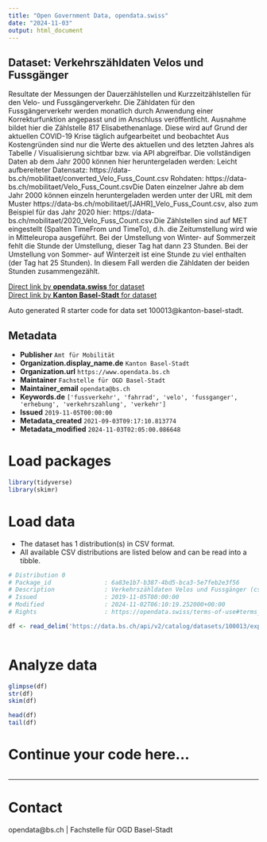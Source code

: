 ```yaml
---
title: "Open Government Data, opendata.swiss"
date: "2024-11-03"
output: html_document
---
```


## Dataset: Verkehrszähldaten Velos und Fussgänger

Resultate der Messungen der Dauerzählstellen und Kurzzeitzählstellen für den Velo- und Fussgängerverkehr. Die Zähldaten für den Fussgängerverkehr werden monatlich durch Anwendung einer Korrekturfunktion angepasst und im Anschluss veröffentlicht. Ausnahme bildet hier die Zählstelle 817 Elisabethenanlage. Diese wird auf Grund der aktuellen COVID-19 Krise täglich aufgearbeitet und beobachtet Aus Kostengründen sind nur die Werte des aktuellen und des letzten Jahres als Tabelle / Visualisierung sichtbar bzw. via API abgreifbar. Die vollständigen Daten ab dem Jahr 2000 können hier heruntergeladen werden: Leicht aufbereiteter Datensatz: https://data-bs.ch/mobilitaet/converted_Velo_Fuss_Count.csv Rohdaten: https://data-bs.ch/mobilitaet/Velo_Fuss_Count.csvDie Daten einzelner Jahre ab dem Jahr 2000 können einzeln heruntergeladen werden unter der URL mit dem Muster https://data-bs.ch/mobilitaet/[JAHR]_Velo_Fuss_Count.csv, also zum Beispiel für das Jahr 2020 hier: https://data-bs.ch/mobilitaet/2020_Velo_Fuss_Count.csv.Die Zählstellen sind auf MET eingestellt (Spalten TimeFrom und TimeTo), d.h. die Zeitumstellung wird wie in Mitteleuropa ausgeführt. Bei der Umstellung von Winter- auf Sommerzeit fehlt die Stunde der Umstellung, dieser Tag hat dann 23 Stunden. Bei der Umstellung von Sommer- auf Winterzeit ist eine Stunde zu viel enthalten (der Tag hat 25 Stunden). In diesem Fall werden die Zähldaten der beiden Stunden zusammengezählt. 

[Direct link by **opendata.swiss** for dataset](https://opendata.swiss/de/dataset/verkehrszahldaten-velos-und-fussganger)<br>
[Direct link by **Kanton Basel-Stadt** for dataset](https://data.bs.ch/explore/dataset/100013/)

Auto generated R starter code for data set 100013@kanton-basel-stadt.

## Metadata

- **Publisher** `Amt für Mobilität`
- **Organization.display_name.de** `Kanton Basel-Stadt`
- **Organization.url** `https://www.opendata.bs.ch`
- **Maintainer** `Fachstelle für OGD Basel-Stadt`
- **Maintainer_email** `opendata@bs.ch`
- **Keywords.de** `['fussverkehr', 'fahrrad', 'velo', 'fussganger', 'erhebung', 'verkehrszahlung', 'verkehr']`
- **Issued** `2019-11-05T00:00:00`
- **Metadata_created** `2021-09-03T09:17:10.813774`
- **Metadata_modified** `2024-11-03T02:05:00.086648`


# Load packages

```r

library(tidyverse)
library(skimr)

```

# Load data

-   The dataset has 1 distribution(s) in CSV format.
-   All available CSV distributions are listed below and can be read into a tibble.

```r

# Distribution 0
# Package_id               : 6a83e1b7-b387-4bd5-bca3-5e7feb2e3f56
# Description              : Verkehrszähldaten Velos und Fussgänger (csv)
# Issued                   : 2019-11-05T00:00:00
# Modified                 : 2024-11-02T06:10:19.252000+00:00
# Rights                   : https://opendata.swiss/terms-of-use#terms_open

df <- read_delim('https://data.bs.ch/api/v2/catalog/datasets/100013/exports/csv?use_labels=true')



```

# Analyze data

```r

glimpse(df)
str(df)
skim(df)

head(df)
tail(df)

```

# Continue your code here...

```r

```

------------------------------------------------------------------------

# Contact

opendata@bs.ch | Fachstelle für OGD Basel-Stadt
